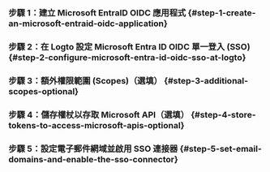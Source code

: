 
### 步驟 1：建立 Microsoft EntraID OIDC 應用程式 \{#step-1-create-an-microsoft-entraid-oidc-application}

<Step1 />

### 步驟 2：在 Logto 設定 Microsoft Entra ID OIDC 單一登入 (SSO) \{#step-2-configure-microsoft-entra-id-oidc-sso-at-logto}

<Step2 />

### 步驟 3：額外權限範圍 (Scopes)（選填） \{#step-3-additional-scopes-optional}

<Step3 />

### 步驟 4：儲存權杖以存取 Microsoft API（選填） \{#step-4-store-tokens-to-access-microsoft-apis-optional}

<Step4 />

### 步驟 5：設定電子郵件網域並啟用 SSO 連接器 \{#step-5-set-email-domains-and-enable-the-sso-connector}

<Step5 />
